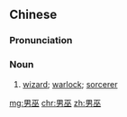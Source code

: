 ==Chinese==
{{zh-forms}}

===Pronunciation===
{{zh-pron
|m=nánwū
|cat=n
}}

===Noun===
{{zh-noun}}

# [[wizard]]; [[warlock]]; [[sorcerer]]

[[mg:男巫]]
[[chr:男巫]]
[[zh:男巫]]